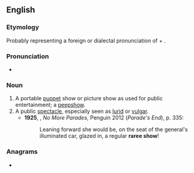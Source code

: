 ==English==
{{wikipedia}}

===Etymology===
Probably representing a foreign or dialectal pronunciation of {{m|en|rare}} + {{m|en|show}}.

===Pronunciation===
* {{a|UK}} {{IPA|en|/ˈɹɛːɹiʃəʊ/|nocount=1}}

===Noun===
{{en-noun|head=raree show}}

# A portable [[puppet]] show or picture show as used for public entertainment; a [[peepshow]]. {{defdate|from 17th c.}}
# A public [[spectacle]], especially seen as [[lurid]] or [[vulgar]]. {{defdate|from 17th c.}}
#* '''1925''', {{w|Ford Madox Ford}}, ''No More Parades'', Penguin 2012 (''Parade's End''), p. 335:
#*: Leaning forward she would be, on the seat of the general's illuminated car, glazed in, a regular '''raree show'''!

===Anagrams===
* {{anagrams|en|a=aeehorrsw|horsewear}}